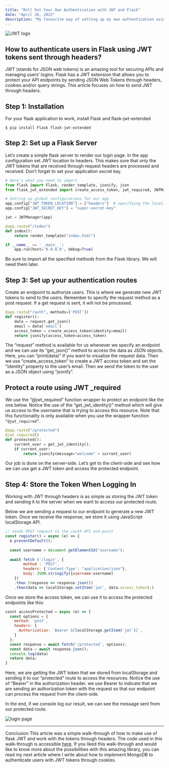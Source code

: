 ```yaml
---
title: "Roll Out Your Own Authentication with JWT and Flask"
date: "April 26, 2022"
description: "My favourite way of setting up my own authentication using Flask and JWT."
---
```


<Image alt="JWT logo" src="/og/jwt.png" />

## How to authenticate users in Flask using JWT tokens sent through headers?

JWT (stands for JSON web tokens) is an amazing tool for securing APIs and managing users’ logins. Flask has a JWT extension that allows you to protect your API endpoints by sending JSON Web Tokens through headers, cookies and/or query strings. This article focuses on how to send JWT through headers.

## Step 1: Installation
For your flask application to work, install Flask and flask-jwt-extended

`$ pip install Flask flask-jwt-extended`

## Step 2: Set up a Flask Server
Let’s create a simple flask server to render our login page. In the app configuration set JWT location to headers. This makes sure that only the JWT tokens that are received through request headers are processed and received. Don’t forget to set your application secret key.

```python
# Here's what you need to import
from flask import Flask, render_template, jsonify, json
from flask_jwt_extended import create_access_token, jwt_required, JWTManager, get_jwt_identity

# Setting up global configurations for our app
app.config["JWT_TOKEN_LOCATION"] = ["headers"]  # specifying the location of JWT
app.config["JWT_SECRET_KEY"] = "super-secret-key"

jwt = JWTManager(app)

@app.route("/index")
def index():
    return render_template("index.html")

if __name__ == '__main__':
    app.run(host='0.0.0.0', debug=True)
```

Be sure to import all the specified methods from the Flask library. We will need them later.

## Step 3: Set up your authentication routes
Create an endpoint to authorize users. This is where we generate new JWT tokens to send to the users. Remember to specify the request method as a post request. If a get request is sent, it will not be processed.

```python
@app.route("/auth", methods=['POST'])
def register():
    data = request.get_json()
    email = data['email']
    access_token = create_access_token(identity=email)
    return jsonify(access_token=access_token)
```

The “request” method is available for us whenever we specify an endpoint and we can use its “get_json()” method to access the data as JSON objects. Here, you can “print(data)” if you want to visualize the request data. Then we use “create_access_token” to create a JWT access token and set the “identity” property to the user’s email. Then we send the token to the user as a JSON object using “jsonify”.

## Protect a route using JWT _required
We use the “@jwt_required” function wrapper to protect an endpoint like the one below. Notice the use of the “get_jwt_identity()” method which will give us access to the username that is trying to access this resource. Note that this functionality is only available when you use the wrapper function `“@jwt_required”`.

```python 
@app.route("/protected")
@jwt_required()
def protected():
    current_user = get_jwt_identity();
    if current_user:
        return jsonify(message="welcome" + current_user)
```

Our job is done on the server-side. Let’s get to the client-side and see how we can use get a JWT token and access the protected endpoint.

## Step 4: Store the Token When Logging In
Working with JWT through headers is as simple as storing the JWT token and sending it to the server when we want to access our protected route.

Below we are sending a request to our endpoint to generate a new JWT token. Once we receive the response, we store it using JavaScript localStorage API.

```js
// sends POST request to the /auth API end-point
const register() = async (e) => {
  e.preventDefault();
  
  const username = document.getElementId("username");
  
  await fetch ('/login', {
        method : 'POST',
        headers: {'Content-Type': "application/json"},
        body: JSON.stringify({username:username)
    })
    .then (response => response.json())
    .then(data => localStorage.setItem('jwt', data.access_token);)
```

Once we store the access token, we can use it to access the protected endpoints like this:

```js
cosnt accessProtected = async (e) => { 
  const options = {
    method: 'post',
    headers: {
      Authorization: `Bearer ${localStorage.getItem('jwt')}`,
    }
  };
  const response = await fetch('/protected', options);
  const data = await response.json();
  console.log(data)
  return data;
}
```

Here, we are getting the JWT token that we stored from localStorage and sending it to our “protected” route to access the resources. Notice the use of “Bearer” in the authorization header. we use Bearer to indicate that we are sending an authorization token with the request so that our endpoint can process the request from the client-side.

In the end, if we console log our result, we can see the message sent from our protected route.

<Image alt="login page" src="/og/flask.png" />

--- 

Conclusion
This article was a simple walk-through of how to make use of flask JWT and work with the tokens through headers. The code used in this walk-through is accessible [here](https://github.com/m2rads/flask-jwt-example). If you liked this walk-through and would like to know more about the possibilities with this amazing library, you can read my next article where I write about how to implement MongoDB to authenticate users with JWT tokens through cookies.